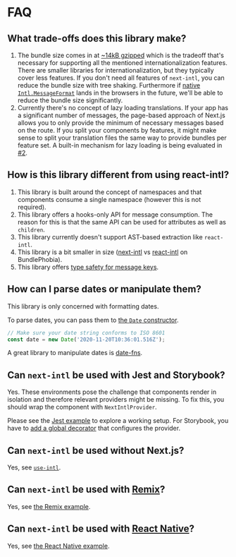 # FAQ

## What trade-offs does this library make?

1. The bundle size comes in at [~14kB gzipped](https://bundlephobia.com/result?p=next-intl) which is the tradeoff that's necessary for supporting all the mentioned internationalization features. There are smaller libraries for internationalization, but they typically cover less features. If you don't need all features of `next-intl`, you can reduce the bundle size with tree shaking. Furthermore if [native `Intl.MessageFormat`](https://github.com/tc39/proposal-intl-messageformat) lands in the browsers in the future, we'll be able to reduce the bundle size significantly.
2. Currently there's no concept of lazy loading translations. If your app has a significant number of messages, the page-based approach of Next.js allows you to only provide the minimum of necessary messages based on the route. If you split your components by features, it might make sense to split your translation files the same way to provide bundles per feature set. A built-in mechanism for lazy loading is being evaluated in [#2](https://github.com/amannn/next-intl/issues/2).

## How is this library different from using react-intl?

1. This library is built around the concept of namespaces and that components consume a single namespace (however this is not required).
2. This library offers a hooks-only API for message consumption. The reason for this is that the same API can be used for attributes as well as `children`.
3. This library currently doesn't support AST-based extraction like `react-intl`.
4. This library is a bit smaller in size ([next-intl](https://bundlephobia.com/result?p=next-intl) vs [react-intl](https://bundlephobia.com/result?p=react-intl) on BundlePhobia).
5. This library offers [type safety for message keys](/docs/usage/typescript).

## How can I parse dates or manipulate them?

This library is only concerned with formatting dates.

To parse dates, you can pass them to [the `Date` constructor](https://developer.mozilla.org/en-US/docs/Web/JavaScript/Reference/Global_Objects/Date/Date).

```jsx
// Make sure your date string conforms to ISO 8601
const date = new Date('2020-11-20T10:36:01.516Z');
```

A great library to manipulate dates is [date-fns](https://date-fns.org/).

## Can `next-intl` be used with Jest and Storybook?

Yes. These environments pose the challenge that components render in isolation and therefore relevant providers might be missing. To fix this, you should wrap the component with `NextIntlProvider`.

Please see the [Jest example](https://github.com/amannn/next-intl/blob/main/packages/example-advanced/src/components/Navigation.spec.tsx) to explore a working setup. For Storybook, you have to [add a global decorator](https://storybook.js.org/docs/react/writing-stories/decorators#global-decorators) that configures the provider.

## Can `next-intl` be used without Next.js?

Yes, see [`use-intl`](https://github.com/amannn/next-intl/tree/main/packages/use-intl).

## Can `next-intl` be used with [Remix](https://remix.run/)?

Yes, see [the Remix example](https://github.com/amannn/next-intl/tree/main/packages/example-remix).

## Can `next-intl` be used with [React Native](https://reactnative.dev/)?

Yes, see [the React Native example](https://github.com/amannn/next-intl/tree/main/packages/example-react-native).
